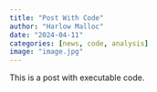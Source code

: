 ```yaml
---
title: "Post With Code"
author: "Harlow Malloc"
date: "2024-04-11"
categories: [news, code, analysis]
image: "image.jpg"
---
```


This is a post with executable code.
